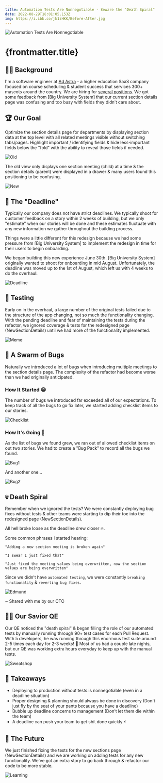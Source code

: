 ```yaml
---
title: Automation Tests Are Nonnegotiable - Beware the "Death Spiral"
date: 2022-08-29T18:01:05.153Z
img: https://i.ibb.co/jk1zHKK/Before-After.jpg
---
```


<img
  class="m-auto"
  src={frontmatter.img}
  alt="Automation Tests Are Nonnegotiable"
/>

# {frontmatter.title}

## 🕵️‍♂️ Background

I'm a software engineer at [Ad Astra](https://www.aais.com/) - a higher education SaaS company focused on course scheduling & student success that services 300+ mascots around the country. We are hiring for [several positions](https://www.aais.com/careers). We got some feedback from [Big University System] that our current section details page was confusing and too busy with fields they didn't care about.

## 🏆 Our Goal

Optimize the section details page for departments by displaying section data at the top level with all related meetings visible without switching tabs/pages. Highlight important / identifying fields & hide less-important fields below the "fold" with the ability to reveal those fields if needed.

![Old](./old.png)

The old view only displays one section meeting (child) at a time & the section details (parent) were displayed in a drawer & many users found this positioning to be confusing.

![New](./new.png)

## 😬 The "Deadline"

Typically our company does not have strict deadlines. We typically shoot for customer feedback on a story within 2 weeks of building, but we only "estimate" when our stories will be done and these estimates fluctuate with any new information we gather throughout the building process.

Things were a little different for this redesign because we had some pressure from [Big University System] to implement the redesign in time for their users to begin onboarding.

We began building this new experience June 30th.
[Big University System] originally wanted to shoot for onboarding in mid August. Unfortunately, the deadline was moved up to the 1st of August, which left us with 4 weeks to do the overhaul.

![Deadline](./deadline.jpeg)

## 🚫 Testing

Early on in the overhaul, a large number of the original tests failed due to the structure of the app changing, not so much the functionality changing. With the pending deadline and fear of maintaining the tests during the refactor, we ignored coverage & tests for the redesigned page (NewSectionDetails) until we had more of the functionality implemented.

![Meme](./meme.jpeg)

## 🐛 A Swarm of Bugs

Naturally we introduced a lot of bugs when introducing multiple meetings to the section details page. The complexity of the refactor had become worse than we had originally anticipated.

### How It Started 😁

The number of bugs we introduced far exceeded all of our expectations. To keep track of all the bugs to go fix later, we started adding checklist items to our stories.

![Checklist](./started1.png)

### How It's Going 🤬

As the list of bugs we found grew, we ran out of allowed checklist items on out two stories. We had to create a "Bug Pack" to record all the bugs we found.

![Bug1](./bug1.png)

And another one...

![Bug2](./bug2.png)

## 💀 Death Spiral

Remember when we ignored the tests? We were constantly deploying bug fixes without tests & other teams were starting to dip their toe into the redesigned page (NewSectionDetails).

All hell broke loose as the deadline drew closer 🔥.

Some common phrases I started hearing:

```
"Adding a new section meeting is broken again"

"I swear I just fixed that"

"Just fixed the meeting values being overwritten, now the section values are being overwritten"
```

Since we didn't have `automated testing`, we were constantly `breaking functionality` & `reverting bug fixes`.

![Edmund](./edmund.jpeg)

~ Shared with me by our CTO

## 🙏🏻 Our Savior QE

Our QE noticed the "death spiral" & began filling the role of our automated tests by manually running through 90+ test cases for each Pull Request. With 5 developers, he was running through this enormous test suite around 2-5 times each day for 2-3 weeks! 🥵 Most of us had a couple late nights, but our QE was working extra hours everyday to keep up with the manual tests.

![Sweatshop](./sweatshop.jpeg)

## 📝 Takeaways

- Deploying to production without tests is nonnegotiable (even in a deadline situation)
- Proper designing & planning should always be done in discovery (Don't just fly by the seat of your pants because you have a deadline)
- Bubble up deadline concerns to management (Don't let them die within the team)
- A deadline can push your team to get shit done quickly ⚡️

## 🔮 The Future

We just finished fixing the tests for the new sections page (NewSectionDetails) and we are working on adding tests for any new functionality. We've got an extra story to go back through & refactor our code to be more stable.

![Learning](./learning.jpeg)
